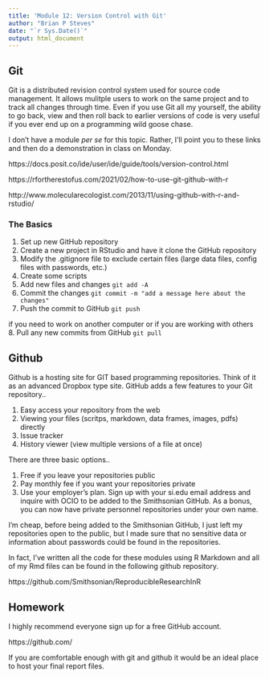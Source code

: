 ```yaml
---
title: 'Module 12: Version Control with Git'
author: "Brian P Steves"
date: "`r Sys.Date()`"
output: html_document
---
```



## Git

Git is a distributed revision control system used for source code management.  It allows mulitple users to work on the same project and to track all changes through time.  Even if you use Git all my yourself, the ability to go back, view and then roll back to earlier versions of code is very useful if you ever end up on a programming wild goose chase.

I don't have a module *per se* for this topic.  Rather, I'll point you to these links and then do a demonstration in class on Monday.

https://docs.posit.co/ide/user/ide/guide/tools/version-control.html

https://rfortherestofus.com/2021/02/how-to-use-git-github-with-r

http://www.molecularecologist.com/2013/11/using-github-with-r-and-rstudio/

### The Basics

1. Set up new GitHub repository
2. Create a new project in RStudio and have it clone the GitHub repository
3. Modify the .gitignore file to exclude certain files (large data files, config files with passwords, etc.)
4. Create some scripts
5. Add new files and changes  `git add -A`
6. Commit the changes  `git commit -m "add a message here about the changes"`
7. Push the commit to GitHub    `git push`

if you need to work on another computer or if you are working with others
8. Pull any new commits from GitHub   `git pull`




## Github

Github is a hosting site for GIT based programming repositories.  Think of it as an advanced Dropbox type site.   GitHub adds a few features to your Git repository..

1. Easy access your repository from the web
2. Viewing your files (scritps, markdown, data frames, images, pdfs) directly
3. Issue tracker
4. History viewer (view multiple versions of a file at once)

There are three basic options.. 

1. Free if you leave your repositories public
2. Pay monthly fee if you want your repositories private
3. Use your employer's plan.  Sign up with your si.edu email address and inquire with OCIO to be added to the Smithsonian GitHub.  As a bonus, you can now have private personnel repositories under your own name.

I'm cheap, before being added to the Smithsonian GitHub, I just left my repositories open to the public, but I made sure that no sensitive data or information about passwords could be found in the repositories.

In fact, I've written all the code for these modules using R Markdown and all of my Rmd files can be found in the following github repository.

https://github.com/Smithsonian/ReproducibleResearchInR


## Homework

I highly recommend everyone sign up for a free GitHub account.

https://github.com/

If you are comfortable enough with git and github it would be an ideal place to host your final report files.



